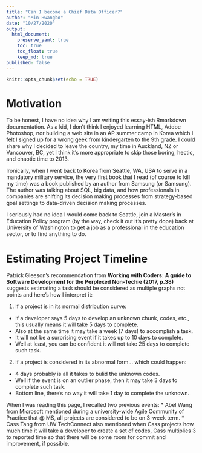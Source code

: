 ```yaml
---
title: "Can I become a Chief Data Officer?"
author: "Min Hwangbo"
date: "10/27/2020"
output:
  html_document:
    preserve_yaml: true
    toc: true
    toc_float: true
    keep_md: true
published: false
---
```


```r
knitr::opts_chunk$set(echo = TRUE)
```

# Motivation
To be honest, I have no idea why I am writing this essay-ish Rmarkdown documentation. As a kid, I don't think I enjoyed learning HTML, Adobe Photoshop, nor building a web site in an AP summer camp in Korea which I felt I signed up for a wrong geek from kindergarten to the 9th grade. I could share why I decided to leave the country, my time in Auckland, NZ or Vancouver, BC, yet I think it's more appropriate to skip those boring, hectic, and chaotic time to 2013.

Ironically, when I went back to Korea from Seattle, WA, USA to serve in a mandatory military service, the very first book that I read (of course to kill my time) was a book published by an author from Samsung (or Samsung). The author was talking about SQL, big data, and how professionals in companies are shifting its decision making processes from strategy-based goal settings to data-driven decision making processes. 

I seriously had no idea I would come back to Seattle, join a Master's in Education Policy program (by the way, check it out it's pretty dope) back at University of Washington to get a job as a professional in the education sector, or to find anything to do.



# Estimating Project Timeline

Patrick Gleeson's recommendation from **Working with Coders: A guide to Software Development for the Perplexed Non-Techie (2017, p.38)** suggests estimating a task should be considered as multiple graphs not points and here's how I interpret it:

1) If a project is in its normal distribution curve:
* If a developer says 5 days to develop an unknown chunk, codes, etc., this usually means it will take 5 days to complete.
* Also at the same time it may take a week (7 days) to accomplish a task.
* It will not be a surprising event if it takes up to 10 days to complete.
* Well at least, you can be confident it will not take 25 days to complete such task.

2) If a project is considered in its abnormal form... which could happen:
* 4 days probably is all it takes to bulid the unknown codes.
* Well if the event is on an outlier phase, then it may take 3 days to complete such task.
* Bottom line, there's no way it will take 1 day to complete the unknown.

When I was reading this page, I recalled two previous events:
* Abel Wang from Microsoft mentioned during a university-wide Agile Community of Practice that @ MS, all projects are considered to be on 3-week term.
* Cass Tang from UW TechConnect also mentioned when Cass projects how much time it will take a developer to create a set of codes, Cass multiplies 3 to reported time so that there will be some room for commit and improvement, if possible.


